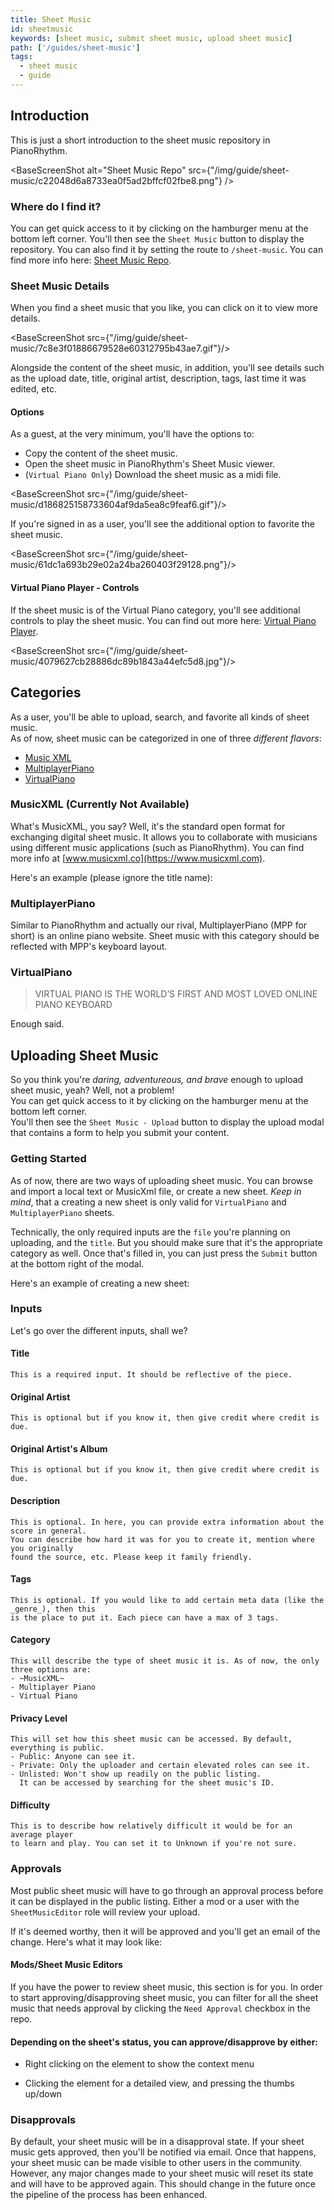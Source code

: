 ```yaml
---
title: Sheet Music
id: sheetmusic
keywords: [sheet music, submit sheet music, upload sheet music]
path: ['/guides/sheet-music']
tags:
  - sheet music
  - guide
---
```





## Introduction
This is just a short introduction to the sheet music repository in PianoRhythm. <br/>

<BaseScreenShot alt="Sheet Music Repo" src={"/img/guide/sheet-music/c22048d6a8733ea0f5ad2bffcf02fbe8.png"} />

### Where do I find it?
You can get quick access to it by clicking on the hamburger menu at the bottom left corner. You'll then
see the `Sheet Music` button to display the repository. You can also find it by setting the route to `/sheet-music`.
You can find more info here: [Sheet Music Repo](/guides/sheet-music/sheet-music-page).

<BaseScreenShot src={image_5a90b0b3887492ee413d16fc9c0fb0c9} alt="Music XML Example"/>

### Sheet Music Details

When you find a sheet music that you like, you can click on it to view more details.

<BaseScreenShot src={"/img/guide/sheet-music/7c8e3f01886679528e60312795b43ae7.gif"}/>

Alongside the content of the sheet music, in addition, you'll see details such as
the upload date, title, original artist, description, tags, last time it was edited, etc.

#### Options

As a guest, at the very minimum, you'll have the options to:
- Copy the content of the sheet music.
- Open the sheet music in PianoRhythm's Sheet Music viewer.
- (`Virtual Piano Only`) Download the sheet music as a midi file.

<BaseScreenShot src={"/img/guide/sheet-music/d186825158733604af9da5ea8c9feaf6.gif"}/>

If you're signed in as a user, you'll see the additional option to favorite the sheet music.

<BaseScreenShot src={"/img/guide/sheet-music/61dc1a693b29e02a24ba260403f29128.png"}/>

#### Virtual Piano Player - Controls

If the sheet music is of the Virtual Piano category, you'll see additional controls to play the sheet music.
You can find out more here: [Virtual Piano Player](/guides/midi-player/vp-sequencer).

<BaseScreenShot src={"/img/guide/sheet-music/4079627cb28886dc89b1843a44efc5d8.jpg"}/>

## Categories
As a user, you'll be able to upload, search, and favorite all kinds of sheet music.\
As of now, sheet music can be categorized in one of three _different flavors_:

- [Music XML](#musicxml)
- [MultiplayerPiano](#multiplayerpiano)
- [VirtualPiano](#virtualpiano)

### MusicXML (Currently Not Available)
What's MusicXML, you say?
Well, it's the standard open format for exchanging digital sheet music.
It allows you to collaborate with musicians using different music applications (such as PianoRhythm).
You can find more info at [www.musicxml.co](https://www.musicxml.com).

Here's an example (please ignore the title name):

<BaseScreenShot src={image_d14ec8523e2d6247727dc147e47bf206} alt="Music XML Example"/>

### MultiplayerPiano
Similar to PianoRhythm and actually our rival, MultiplayerPiano (MPP for short) is an online piano website.
Sheet music with this category should be reflected with MPP's keyboard layout.

<BaseScreenShot src={image_a9a8508c6f318057bc333fa618babd86} alt="Multiplayer Piano Example"/>

### VirtualPiano
> VIRTUAL PIANO IS THE WORLD’S FIRST AND MOST LOVED ONLINE PIANO KEYBOARD

Enough said.

<BaseScreenShot src={image_bb2f68161bff8b65aa9bc374a5f21efc} alt="Virtual Piano Sheet Example"/>

## Uploading Sheet Music
So you think you're _daring, adventureous, and brave_ enough to upload sheet music, yeah? Well, not a problem! <br/>
You can get quick access to it by clicking on the hamburger menu at the bottom left corner. <br/> You'll then
see the `Sheet Music - Upload` button to display the upload modal that contains a form to help you submit your content.

<BaseScreenShot src={image_f8c15527521aa286d1cf5209f4a37130} alt="Sheet Music Upload Modal"/>

### Getting Started
As of now, there are two ways of uploading sheet music. You can browse and import a local text or MusicXml file, or
create a new sheet. _Keep in mind_, that a creating a new sheet is only valid for `VirtualPiano` and `MultiplayerPiano` sheets.

Technically, the only required inputs are the `file` you're planning on uploading, and the `title`. But you should make sure that
it's the appropriate category as well. Once that's filled in, you can just press the `Submit` button at the bottom right of the modal.

Here's an example of creating a new sheet:

<BaseScreenShot src={image_ffee70a39b9eed45badb6143d3711930} alt="Sheet Music Upload Modal - New Sheet"/>

### Inputs
Let's go over the different inputs, shall we?

#### Title
```
This is a required input. It should be reflective of the piece.
```

#### Original Artist
```
This is optional but if you know it, then give credit where credit is due.
```

#### Original Artist's Album
```
This is optional but if you know it, then give credit where credit is due.
```

#### Description
```
This is optional. In here, you can provide extra information about the score in general.
You can describe how hard it was for you to create it, mention where you originally
found the source, etc. Please keep it family friendly.
```

#### Tags
```
This is optional. If you would like to add certain meta data (like the _genre_), then this
is the place to put it. Each piece can have a max of 3 tags.
```

#### Category
```
This will describe the type of sheet music it is. As of now, the only three options are:
- ~MusicXML~
- Multiplayer Piano
- Virtual Piano
```

#### Privacy Level
```
This will set how this sheet music can be accessed. By default, everything is public.
- Public: Anyone can see it.
- Private: Only the uploader and certain elevated roles can see it.
- Unlisted: Won't show up readily on the public listing.
  It can be accessed by searching for the sheet music's ID.
```

#### Difficulty
```
This is to describe how relatively difficult it would be for an average player
to learn and play. You can set it to Unknown if you're not sure.
```

### Approvals
Most public sheet music will have to go through an approval process before it can be displayed in the public listing.
Either a mod or a user with the `SheetMusicEditor` role will review your upload.

If it's deemed worthy, then it will be approved and you'll get an email of the change. Here's what it may look like:

<BaseScreenShot src={image_c231da7c2aa446217be35e1828122d19} alt="Sheet Music Approved Email"/>

#### Mods/Sheet Music Editors
If you have the power to review sheet music, this section is for you.
In order to start approving/disapproving sheet music, you can filter for all the sheet music that needs approval by clicking the `Need Approval` checkbox
in the repo.

<BaseScreenShot src={image_f02c5c715fead9d2ede80516bd03d929} alt="Sheet Music - Need Approval"/>

#### Depending on the sheet's status, you can approve/disapprove by either:

- Right clicking on the element to show the context menu
<BaseScreenShot src={image_ab271ff29ae2fd41cac43ee3fdbd5aef} alt="Sheet Music - Context Menu approve/disapprove"/>

- Clicking the element for a detailed view, and pressing the thumbs up/down
<BaseScreenShot src={image_92048cc3f78a74379361f136b7c4c44b} alt="Sheet Music - Detailed View approve/disapprove"/>

### Disapprovals

By default, your sheet music will be in a disapproval state. If your sheet music gets approved, then you'll be notified via email.
Once that happens, your sheet music can be made visible to other users in the community. However, any major changes made to your sheet music
will reset its state and will have to be approved again. This should change in the future once the pipeline of the process has been enhanced.
